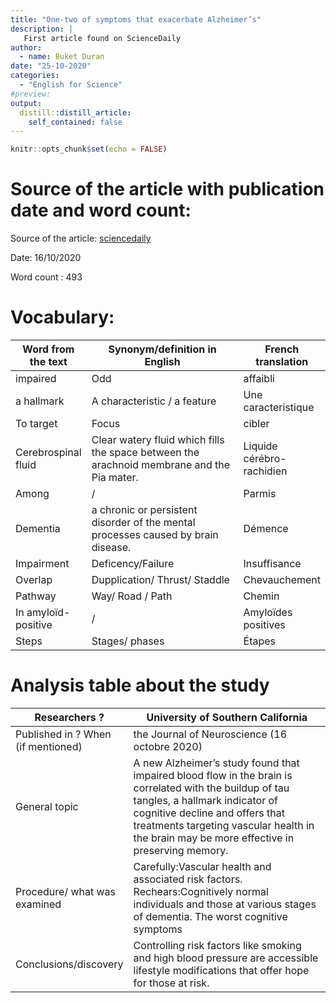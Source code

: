 ```yaml
---
title: "One-two of symptoms that exacerbate Alzheimer’s"
description: |
   First article found on ScienceDaily
author:
  - name: Buket Duran
date: "25-10-2020"
categories:
  - "English for Science"
#preview:
output:
  distill::distill_article:
    self_contained: false
---
```


```r
knitr::opts_chunk$set(echo = FALSE)
```

# Source of the article with publication date and word count:
  
Source of the article: [sciencedaily](https://www.sciencedaily.com/releases/2020/10/201016090155.htm)
  
Date: 16/10/2020
  
Word count : 493 
  
# Vocabulary:

| Word from the text  | Synonym/definition in English                                                              | French translation        |
|---------------------|--------------------------------------------------------------------------------------------|---------------------------|
| impaired            | Odd                                                                                          | affaibli                  |
| a hallmark          | A characteristic / a feature                                                                                          | Une caracteristique       |
| To target           | Focus                                                                                      | cibler                    |
| Cerebrospinal fluid | Clear watery fluid which fills the space between the arachnoid membrane and the Pia mater. | Liquide cérébro-rachidien |
| Among               | /                                                                                          | Parmis                    |
| Dementia            | a chronic or persistent disorder of the mental processes caused by brain disease.          | Démence                   |
| Impairment          | Deficency/Failure                                                                                          | Insuffisance              |
| Overlap             | Dupplication/ Thrust/ Staddle                                                                                          | Chevauchement             |
| Pathway             | Way/ Road / Path                                                                                          | Chemin                    |
| In amyloïd-positive | /                                                                                          | Amyloïdes positives       |
| Steps               | Stages/ phases                                                                                          | Étapes                    |

# Analysis table about the study

 | Researchers ?                      | University of Southern California                                                                                                                                                                                                                                          |
|------------------------------------|----------------------------------------------------------------------------------------------------------------------------------------------------------------------------------------------------------------------------------------------------------------------------|
| Published in ? When (if mentioned) | the Journal of Neuroscience (16 octobre 2020)                                                                                                                                                                                                                              |
| General topic                      | A new Alzheimer's study found that impaired blood flow in the brain is correlated with the buildup of tau tangles, a hallmark indicator of cognitive decline and offers that treatments targeting vascular health in the brain may be more effective in preserving memory. |
| Procedure/ what was examined       | Carefully:Vascular health and associated risk factors.   Rechears:Cognitively normal individuals and those at various stages of dementia.   The worst cognitive symptoms                                                                                                   |
| Conclusions/discovery              | Controlling risk factors like smoking and high blood pressure are accessible lifestyle modifications that offer hope for those at risk.                                                                                                                                    |

